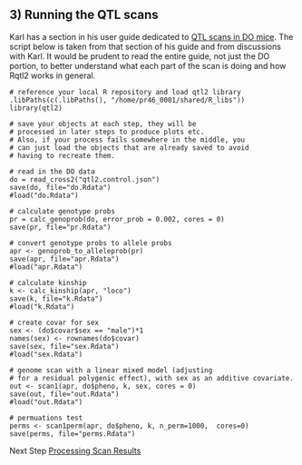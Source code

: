 ## 3) Running the QTL scans

Karl has a section in his user guide dedicated to [QTL scans in DO mice](http://kbroman.org/qtl2/assets/vignettes/user_guide.html#qtl_analysis_in_diversity_outbred_mice).  The script below is taken from that section of his guide and from discussions with Karl.  It would be prudent to read the entire guide, not just the DO portion, to better understand what each part of the scan is doing and how Rqtl2 works in general.

```
# reference your local R repository and load qtl2 library
.libPaths(c(.libPaths(), "/home/pr46_0001/shared/R_libs"))
library(qtl2)

# save your objects at each step, they will be 
# processed in later steps to produce plots etc.
# Also, if your process fails somewhere in the middle, you
# can just load the objects that are already saved to avoid 
# having to recreate them.  

# read in the DO data
do = read_cross2("qtl2.control.json")
save(do, file="do.Rdata")
#load("do.Rdata")

# calculate genotype probs
pr = calc_genoprob(do, error_prob = 0.002, cores = 0)
save(pr, file="pr.Rdata")

# convert genotype probs to allele probs
apr <- genoprob_to_alleleprob(pr)
save(apr, file="apr.Rdata")
#load("apr.Rdata")

# calculate kinship
k <- calc_kinship(apr, "loco")
save(k, file="k.Rdata")
#load("k.Rdata")

# create covar for sex
sex <- (do$covar$sex == "male")*1
names(sex) <- rownames(do$covar)
save(sex, file="sex.Rdata")
#load("sex.Rdata")

# genome scan with a linear mixed model (adjusting
# for a residual polygenic effect), with sex as an additive covariate.
out <- scan1(apr, do$pheno, k, sex, cores = 0)
save(out, file="out.Rdata")
#load("out.Rdata")

# permuations test
perms <- scan1perm(apr, do$pheno, k, n_perm=1000,  cores=0)
save(perms, file="perms.Rdata")
```
Next Step [Processing Scan Results](https://github.com/Sethupathy-Lab/R-qtl2-pipeline/blob/master/Rqtl2.ProcessingScanResults.Rmd)
